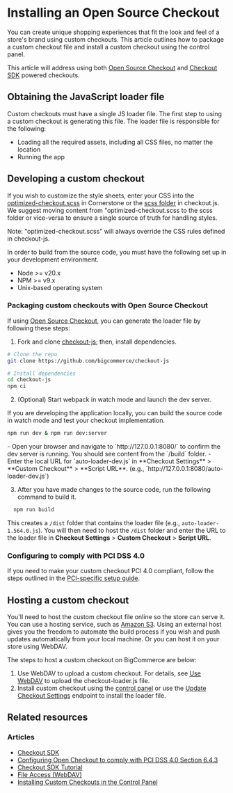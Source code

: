 # Installing an Open Source Checkout

You can create unique shopping experiences that fit the look and feel of a store's brand using custom checkouts. This article outlines how to package a custom checkout file and install a custom checkout using the control panel.

This article will address using both [Open Source Checkout](https://github.com/bigcommerce/checkout-js) and [Checkout SDK](https://github.com/bigcommerce/checkout-sdk-js) powered checkouts.

## Obtaining the JavaScript loader file
Custom checkouts must have a single JS loader file. The first step to using a custom checkout is generating this file. The loader file is responsible for the following:

* Loading all the required assets, including all CSS files, no matter the location
* Running the app

## Developing a custom checkout

If you wish to customize the style sheets, enter your CSS into the [optimized-checkout.scss](https://github.com/bigcommerce/cornerstone/blob/master/assets/scss/optimized-checkout.scss) in Cornerstone or the [scss folder](https://github.com/bigcommerce/checkout-js/tree/master/packages/core/src/scss) in checkout.js. We suggest moving content from "optimized-checkout.scss to the scss folder or vice-versa to ensure a single source of truth for handling styles. 

<Callout type="info">
  Note: "optimized-checkout.scss" will always override the CSS rules defined in checkout-js.
</Callout>

In order to build from the source code, you must have the following set up in your development environment.

* Node >= v20.x
* NPM >= v9.x
* Unix-based operating system

### Packaging custom checkouts with Open Source Checkout

If using [Open Source Checkout](https://github.com/bigcommerce/checkout-js), you can generate the loader file by following these steps:

1. Fork and clone [checkout-js](https://github.com/bigcommerce/checkout-js); then, install dependencies.

```bash showLineNumbers copy
# Clone the repo
git clone https://github.com/bigcommerce/checkout-js

# Install dependencies
cd checkout-js
npm ci
```

2. (Optional) Start webpack in watch mode and launch the dev server.

 If you are developing the application locally, you can build the source code in watch mode and test your checkout implementation. 

```bash copy
npm run dev & npm run dev:server
```

<Callout type="info">
 - Open your browser and navigate to `http://127.0.0.1:8080/` to confirm the dev server is running. You should see content from the `/build` folder.
 - Enter the local URL for `auto-loader-dev.js` in **Checkout Settings** > **Custom Checkout** > **Script URL**. (e.g., `http://127.0.0.1:8080/auto-loader-dev.js`)
</Callout>

3. After you have made changes to the source code, run the following command to build it.

  ```bash copy
    npm run build
   ```
  This creates a `/dist` folder that contains the loader file (e.g., `auto-loader-1.564.0.js`). You will then need to host the `/dist` folder and enter the URL to the loader file in **Checkout Settings** > **Custom Checkout** > **Script URL**.

### Configuring to comply with PCI DSS 4.0 

If you need to make your custom checkout PCI 4.0 compliant, follow the steps outlined in the [PCI-specific setup guide](/docs/storefront/cart-checkout/open-checkouts/pciguide).

## Hosting a custom checkout

You'll need to host the custom checkout file online so the store can serve it. You can use a hosting service, such as [Amazon S3](https://aws.amazon.com/s3/). Using an external host gives you the freedom to automate the build process if you wish and push updates automatically from your local machine. Or you can host it on your store using WebDAV.

The steps to host a custom checkout on BigCommerce are below:
1. Use WebDAV to upload a custom checkout. For details, see [Use WebDAV](https://support.bigcommerce.com/s/article/File-Access-WebDAV) to upload the checkout-loader.js file. 
2. Install custom checkout using the [control panel](https://support.bigcommerce.com/s/blog-article/aAn4O000000CdFGSA0/installing-custom-checkouts-in-the-control-panel) or use the [Update Checkout Settings](https://developer.bigcommerce.com/docs/rest-management/checkouts/checkout-settings#update-checkout-settings) endpoint to install the loader file.

## Related resources

### Articles
- [Checkout SDK](/docs/storefront/cart-checkout/checkout-sdk)
- [Configuring Open Checkout to comply with PCI DSS 4.0 Section 6.4.3](https://developer.bigcommerce.com/docs/storefront/cart-checkout/open-checkouts/pciguide)
- [Checkout SDK Tutorial](/docs/storefront/cart-checkout/checkout-sdk/tutorial)
- [File Access (WebDAV)](https://support.bigcommerce.com/s/article/File-Access-WebDAV)
- [Installing Custom Checkouts in the Control Panel](https://support.bigcommerce.com/s/blog-article/aAn4O000000CdFGSA0/installing-custom-checkouts-in-the-control-panel)
